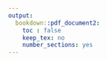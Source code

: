 ```yaml
---
output:
  bookdown::pdf_document2:
    toc : false
    keep_tex: no
    number_sections: yes
---
```



\begin{center}
    \vspace*{\fill}

To my kith and kin who did not live to see this work finished, but walked part of this path with me.

J.J.T., D.B., C.M., B.T., H.C., K.N., A.J., D.C., S.V., J.R.

    \vspace*{\fill}
\end{center}



